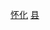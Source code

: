 {{Catnav|頁面分類|...|中国县份|中国各省县份|湖南省县份}}
{{Catnav|頁面分類|...|湖南行政区划|湖南省县级行政区|湖南省县份}}
{{Catnav|頁面分類|...|湖南市州|湖南地级市|怀化|怀化行政区划|怀化区县市}}
{{catmore|中方县|湖南省中方县}}

[[Category:湖南省县份|怀化]]
[[Category:怀化区县市|县]]